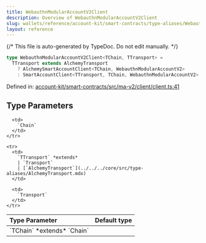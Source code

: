 ```yaml
---
title: WebauthnModularAccountV2Client
description: Overview of WebauthnModularAccountV2Client
slug: wallets/reference/account-kit/smart-contracts/type-aliases/WebauthnModularAccountV2Client
layout: reference
---
```


{/* This file is auto-generated by TypeDoc. Do not edit manually. */}

```ts
type WebauthnModularAccountV2Client<TChain, TTransport> =
  TTransport extends AlchemyTransport
    ? AlchemySmartAccountClient<TChain, WebauthnModularAccountV2>
    : SmartAccountClient<TTransport, TChain, WebauthnModularAccountV2>;
```

Defined in: [account-kit/smart-contracts/src/ma-v2/client/client.ts:41](https://github.com/alchemyplatform/aa-sdk/blob/c1a84188d03473acac2fdb49fb7cd7fdba73169b/account-kit/smart-contracts/src/ma-v2/client/client.ts#L41)

## Type Parameters

<table>
  <thead>
    <tr>
      <th align="left">Type Parameter</th>
      <th align="left">Default type</th>
    </tr>
  </thead>

  <tbody>
    <tr>
      <td>
        `TChain` *extends* `Chain`
      </td>

      <td>
        `Chain`
      </td>
    </tr>

    <tr>
      <td>
        `TTransport` *extends*
        | `Transport`
        | [`AlchemyTransport`](../../../core/src/type-aliases/AlchemyTransport.mdx)
      </td>

      <td>
        `Transport`
      </td>
    </tr>

  </tbody>
</table>
